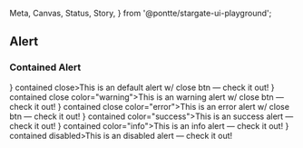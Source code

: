   Meta,
  Canvas,
  Status,
  Story,
} from '@pontte/stargate-ui-playground';


<Meta title="Core/Alert" component={Alert} />

## Alert

<Status type="experimental" />

### Contained Alert

<Canvas>
  <Alert componentAtStart={<SvgIconAlert />} contained close>This is an default alert w/ close btn — check it out!</Alert>
</Canvas>

<Canvas>
  <Alert componentAtStart={<SvgIconAlert />} contained close color="warning">This is an warning alert w/ close btn — check it out!</Alert>
</Canvas>

<Canvas>
  <Alert componentAtStart={<SvgIconAlert />} contained close color="error">This is an error alert w/ close btn — check it out!</Alert>
</Canvas>

<Canvas>
  <Alert componentAtStart={<SvgIconAlert />} contained  color="success">This is an success alert — check it out!</Alert>
</Canvas>

<Canvas>
  <Alert componentAtStart={<SvgIconAlert />} contained  color="info">This is an info alert — check it out!</Alert>
</Canvas>

<Canvas>
  <Alert componentAtStart={<SvgIconAlert />} contained disabled>This is an disabled alert — check it out!</Alert>
</Canvas>
